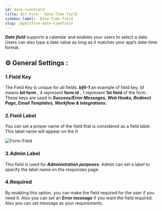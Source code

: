 ```yaml
---
id: date-timefield
title: Bit Form - Date-Time field
sidebar_label:  Date-Time field
slug: /wpbitform-date-timefield
---
```


***Date field*** supports a calendar and enables your users to select a date. Users can also type a date value as long as it matches your app’s date-time format.

## ⚙ General Settings :

### 1.Field Key
The Field Key is unique for all fields. **_bf4-1_** an example of field key. bf means **bit form** , 4 represent **form id** , 1 represent **1st field** of the form . These keys are used in **_Success/Error Messages, Web Hooks, Redirect Page, Email Templates, Workflow & Integrations._**
### 2.Field Label
You can set a proper name of the field that is considered as a field label. This label name will appear on the fr

<Image
  src="Field-Types/Date-Field-Bit-Form"
  alt="Form-Field"
  w="1900"
  h="400"
/>

### 3.Admin Label 
This field is used for **_Administration purposes_**. Admin can set a label to specify the label name on the responses page.
### 4.Required
By enabling this option, you can make the field required for the user if you need it. Also you can set an **_Error message_** if you want the field required. Also you can set message as your requirements.